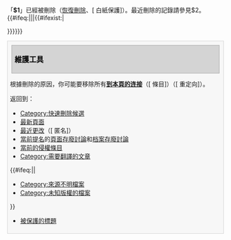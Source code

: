 <div class="plainlinks">
「'''$1'''」已經被刪除（[[Special:Undelete/$1|恢復刪除]]、[{{fullurl:$1|action=protect}} 白紙保護]）。最近刪除的記錄請參見$2。
{{#ifeq:{{FULLPAGENAME}}|{{TALKPAGENAME}}||{{#ifexist:{{TALKPAGENAME}}|
{{fmbox
|type=warning
|image=none
|text=
<table class="mw-collapsible mw-collapsed" style="background:transparent; width:100%; margin:0;">
<tr><th style="font-weight:normal; text-align:left;">
[[File:Ambox_warning_pn.svg|40px]]本頁存在有一個'''[[{{TALKPAGENAME}}|對話頁]]'''（[{{MediaWiki edit talk}} 編輯]·<span class="autotrigger">[{{MediaWiki delete talk}} 刪除]</span>）。你可能還需要將它刪除。
</th></tr>
<tr><td>
__NOTOC__
{{fmbox warning ruler}}
{{ {{TALKPAGENAME}} }}
{{hideF}}
</td></tr>
</table>
}}}}}}
<div style="margin:2px 0; border:1px solid #d4d4d4; padding:.4em; background-color:#f7f7f7;">
<h2 id="mp-tfp-h2" style="margin:3px; background:#d4d4d4; font-size:120%; font-weight:bold; border:1px solid #a7a7a7; text-align:left; color:#000; padding:0.2em 0.4em">維護工具</h2>
根據刪除的原因，你可能要移除所有'''[[Special:WhatLinksHere/$1|到本頁的连接]]'''（<span class="plainlinks">[{{fullurl:Special:WhatLinksHere/$1|namespace=0}} 條目]</span>）（<span class="plainlinks">[{{fullurl:Special:WhatLinksHere/$1|hidelinks=1}} 重定向]</span>）。

返回到：

* [[:Category:快速删除候选|Category:快速刪除候選]]
* [[Special:Newpages|最新頁面]]
* [[Special:Recentchanges|最近更改]]（[{{fullurl:Special:Recentchanges|hideliu=1&hideminor=1}} 匿名]）
* [[:Category:存废讨论|當前提名]]的[[Wikipedia:頁面存廢討論|頁面存廢討論]]和[[Wikipedia:档案存废讨论|档案存廢討論]]
* [[Wikipedia:頁面存廢討論/疑似侵權#当前的疑似侵权条目|當前的侵權條目]]
* [[:Category:需要翻译的文章|Category:需要翻譯的文章]]
{{#ifeq:{{NAMESPACE}}|{{ns:6}}|
* [[:Category:來源不明檔案|Category:來源不明檔案]]
* [[:Category:未知版权的档案|Category:未知版權的檔案]]
}}
* [[Special:Protectedtitles|被保護的標題]]
</div></div>